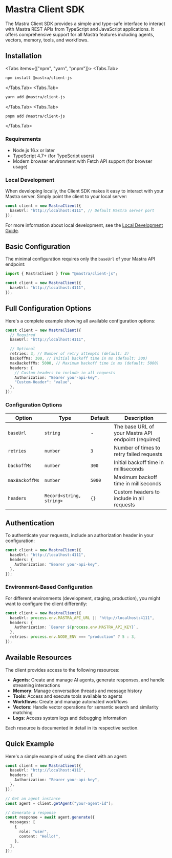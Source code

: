 # Mastra Client SDK

The Mastra Client SDK provides a simple and type-safe interface to interact with Mastra REST APIs from TypeScript and JavaScript applications. It offers comprehensive support for all Mastra features including agents, vectors, memory, tools, and workflows.

## Installation


<Tabs items={["npm", "yarn", "pnpm"]}>
  <Tabs.Tab>

```bash copy
npm install @mastra/client-js
```

  </Tabs.Tab>
  <Tabs.Tab>
```bash copy
yarn add @mastra/client-js
```
  </Tabs.Tab>
  <Tabs.Tab>
```bash copy
pnpm add @mastra/client-js 
```
</Tabs.Tab>
</Tabs>

### Requirements

- Node.js 16.x or later
- TypeScript 4.7+ (for TypeScript users)
- Modern browser environment with Fetch API support (for browser usage)

### Local Development

When developing locally, the Client SDK makes it easy to interact with your Mastra server. Simply point the client to your local server:

```typescript
const client = new MastraClient({
  baseUrl: "http://localhost:4111", // Default Mastra server port
});
```

For more information about local development, see the [Local Development Guide](/docs/guides/local-development).

## Basic Configuration

The minimal configuration requires only the `baseUrl` of your Mastra API endpoint:

```typescript
import { MastraClient } from "@mastra/client-js";

const client = new MastraClient({
  baseUrl: "http://localhost:4111",
});
```

## Full Configuration Options

Here's a complete example showing all available configuration options:

```typescript
const client = new MastraClient({
  // Required
  baseUrl: "http://localhost:4111",

  // Optional
  retries: 3, // Number of retry attempts (default: 3)
  backoffMs: 300, // Initial backoff time in ms (default: 300)
  maxBackoffMs: 5000, // Maximum backoff time in ms (default: 5000)
  headers: {
    // Custom headers to include in all requests
    Authorization: "Bearer your-api-key",
    "Custom-Header": "value",
  },
});
```

### Configuration Options

| Option         | Type                     | Default | Description                                         |
| -------------- | ------------------------ | ------- | --------------------------------------------------- |
| `baseUrl`      | `string`                 | -       | The base URL of your Mastra API endpoint (required) |
| `retries`      | `number`                 | `3`     | Number of times to retry failed requests            |
| `backoffMs`    | `number`                 | `300`   | Initial backoff time in milliseconds                |
| `maxBackoffMs` | `number`                 | `5000`  | Maximum backoff time in milliseconds                |
| `headers`      | `Record<string, string>` | `{}`    | Custom headers to include in all requests           |

## Authentication

To authenticate your requests, include an authorization header in your configuration:

```typescript
const client = new MastraClient({
  baseUrl: "http://localhost:4111",
  headers: {
    Authorization: "Bearer your-api-key",
  },
});
```

### Environment-Based Configuration

For different environments (development, staging, production), you might want to configure the client differently:

```typescript
const client = new MastraClient({
  baseUrl: process.env.MASTRA_API_URL || "http://localhost:4111",
  headers: {
    Authorization: `Bearer ${process.env.MASTRA_API_KEY}`,
  },
  retries: process.env.NODE_ENV === "production" ? 5 : 3,
});
```

## Available Resources

The client provides access to the following resources:

- **Agents**: Create and manage AI agents, generate responses, and handle streaming interactions
- **Memory**: Manage conversation threads and message history
- **Tools**: Access and execute tools available to agents
- **Workflows**: Create and manage automated workflows
- **Vectors**: Handle vector operations for semantic search and similarity matching
- **Logs**: Access system logs and debugging information

Each resource is documented in detail in its respective section.

## Quick Example

Here's a simple example of using the client with an agent:

```typescript
const client = new MastraClient({
  baseUrl: "http://localhost:4111",
  headers: {
    Authorization: "Bearer your-api-key",
  },
});

// Get an agent instance
const agent = client.getAgent("your-agent-id");

// Generate a response
const response = await agent.generate({
  messages: [
    {
      role: "user",
      content: "Hello!",
    },
  ],
});
```
